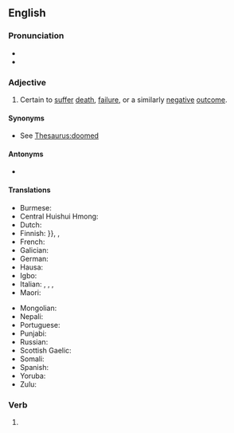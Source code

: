 ==English==

===Pronunciation===
* {{IPA|/duːmd/|lang=en}}
* {{audio|en-us-doomed.ogg|Audio (US)|lang=en}}

===Adjective===
{{en-adj}}

# Certain to [[suffer]] [[death]], [[failure]], or a similarly [[negative]] [[outcome]].

====Synonyms====
* See [[Thesaurus:doomed]]

====Antonyms====
* {{l|en|blessed}}

====Translations====
{{trans-top|certain to suffer death, failure, or a similarly negative outcome}}
* Burmese: {{t|my|ခြော|tr=hkyaww}}
* Central Huishui Hmong: {{t|hmc|itbxhi}}
* Dutch: {{t+|nl|gedoemd}}
* Finnish: {{t|fi|[[tuho|tuhoon]] [[tuomittu}}}}, {{t+|fi|tuomittu}}, {{t|fi|tuhon oma}}
* French: {{t+|fr|condamné}}
* Galician: {{t|gl|condenado|m}}
* German: {{t+|de|verurteilt}}
* Hausa: {{t|ha|wanzuwa}}
* Igbo: {{t|ig|idikwe}}
* Italian: {{t+|it|condannato|m}}, {{t+|it|condannata|f}}, {{t+|it|spacciato|m}}, {{t+|it|spacciata|f}}
* Maori: {{t|mi|meake}}
{{trans-mid}}
* Mongolian: {{t|mn|хувь тавилан|sc=Cyrl}}
* Nepali: {{t|ne|बर्बाद|tr=barbāda|sc=Deva}}
* Portuguese: {{t+|pt|condenado}}
* Punjabi: {{t|pa|ਤਬਾਹ ਕਰ ਦਿੱਤੀ|tr=tabāha kara ditī|sc=Guru}}
* Russian: {{t+|ru|обречённый}}
* Scottish Gaelic: {{t|gd|an dàn}}
* Somali: {{t|so|dhegjar}}
* Spanish: {{t+|es|condenado}}
* Yoruba: {{t|yo|ijakule}}
* Zulu: {{t|zu|owawuzobhujiswa}}
{{trans-bottom}}

===Verb===
{{head|en|verb form}}

# {{en-past of|doom}}